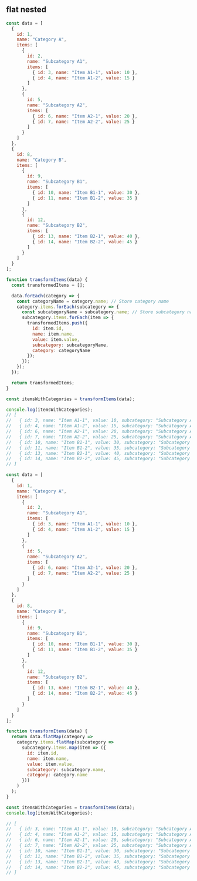 
## flat nested

```js
const data = [
  {
    id: 1,
    name: "Category A",
    items: [
      {
        id: 2,
        name: "Subcategory A1",
        items: [
          { id: 3, name: "Item A1-1", value: 10 },
          { id: 4, name: "Item A1-2", value: 15 }
        ]
      },
      {
        id: 5,
        name: "Subcategory A2",
        items: [
          { id: 6, name: "Item A2-1", value: 20 },
          { id: 7, name: "Item A2-2", value: 25 }
        ]
      }
    ]
  },
  {
    id: 8,
    name: "Category B",
    items: [
      {
        id: 9,
        name: "Subcategory B1",
        items: [
          { id: 10, name: "Item B1-1", value: 30 },
          { id: 11, name: "Item B1-2", value: 35 }
        ]
      },
      {
        id: 12,
        name: "Subcategory B2",
        items: [
          { id: 13, name: "Item B2-1", value: 40 },
          { id: 14, name: "Item B2-2", value: 45 }
        ]
      }
    ]
  }
];

function transformItems(data) {
  const transformedItems = [];

  data.forEach(category => {
    const categoryName = category.name; // Store category name
    category.items.forEach(subcategory => {
      const subcategoryName = subcategory.name; // Store subcategory name
      subcategory.items.forEach(item => {
        transformedItems.push({
          id: item.id,
          name: item.name,
          value: item.value,
          subcategory: subcategoryName,
          category: categoryName
        });
      });
    });
  });

  return transformedItems;
}

const itemsWithCategories = transformItems(data);

console.log(itemsWithCategories);
// [
//   { id: 3, name: "Item A1-1", value: 10, subcategory: "Subcategory A1", category: "Category A" },
//   { id: 4, name: "Item A1-2", value: 15, subcategory: "Subcategory A1", category: "Category A" },
//   { id: 6, name: "Item A2-1", value: 20, subcategory: "Subcategory A2", category: "Category A" },
//   { id: 7, name: "Item A2-2", value: 25, subcategory: "Subcategory A2", category: "Category A" },
//   { id: 10, name: "Item B1-1", value: 30, subcategory: "Subcategory B1", category: "Category B" },
//   { id: 11, name: "Item B1-2", value: 35, subcategory: "Subcategory B1", category: "Category B" },
//   { id: 13, name: "Item B2-1", value: 40, subcategory: "Subcategory B2", category: "Category B" },
//   { id: 14, name: "Item B2-2", value: 45, subcategory: "Subcategory B2", category: "Category B" }
// ]
```

```js
const data = [
  {
    id: 1,
    name: "Category A",
    items: [
      {
        id: 2,
        name: "Subcategory A1",
        items: [
          { id: 3, name: "Item A1-1", value: 10 },
          { id: 4, name: "Item A1-2", value: 15 }
        ]
      },
      {
        id: 5,
        name: "Subcategory A2",
        items: [
          { id: 6, name: "Item A2-1", value: 20 },
          { id: 7, name: "Item A2-2", value: 25 }
        ]
      }
    ]
  },
  {
    id: 8,
    name: "Category B",
    items: [
      {
        id: 9,
        name: "Subcategory B1",
        items: [
          { id: 10, name: "Item B1-1", value: 30 },
          { id: 11, name: "Item B1-2", value: 35 }
        ]
      },
      {
        id: 12,
        name: "Subcategory B2",
        items: [
          { id: 13, name: "Item B2-1", value: 40 },
          { id: 14, name: "Item B2-2", value: 45 }
        ]
      }
    ]
  }
];

function transformItems(data) {
  return data.flatMap(category =>
    category.items.flatMap(subcategory =>
      subcategory.items.map(item => ({
        id: item.id,
        name: item.name,
        value: item.value,
        subcategory: subcategory.name,
        category: category.name
      }))
    )
  );
}

const itemsWithCategories = transformItems(data);
console.log(itemsWithCategories);

// [
//   { id: 3, name: "Item A1-1", value: 10, subcategory: "Subcategory A1", category: "Category A" },
//   { id: 4, name: "Item A1-2", value: 15, subcategory: "Subcategory A1", category: "Category A" },
//   { id: 6, name: "Item A2-1", value: 20, subcategory: "Subcategory A2", category: "Category A" },
//   { id: 7, name: "Item A2-2", value: 25, subcategory: "Subcategory A2", category: "Category A" },
//   { id: 10, name: "Item B1-1", value: 30, subcategory: "Subcategory B1", category: "Category B" },
//   { id: 11, name: "Item B1-2", value: 35, subcategory: "Subcategory B1", category: "Category B" },
//   { id: 13, name: "Item B2-1", value: 40, subcategory: "Subcategory B2", category: "Category B" },
//   { id: 14, name: "Item B2-2", value: 45, subcategory: "Subcategory B2", category: "Category B" }
// ]
```